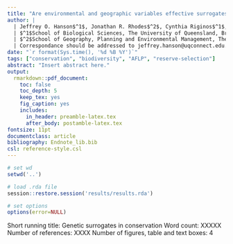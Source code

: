 ```yaml
---
title: "Are environmental and geographic variables effective surrogates for genetic variation in conservation planning?"
author: |
  | Jeffrey O. Hanson$^1$, Jonathan R. Rhodes$^2$, Cynthia Riginos$^1$, Hugh P. Possingham$^1$, Richard A. Fuller$^1$
  | $^1$School of Biological Sciences, The University of Queensland, Brisbane, QLD, Australia
  | $^2$School of Geography, Planning and Environmental Management, The University of Queensland, Brisbane, QLD, Australia
  | Correspondance should be addressed to jeffrey.hanson@uqconnect.edu.au
date: "`r format(Sys.time(), '%d %B %Y')`"
tags: ["conservation", "biodiversity", "AFLP", "reserve-selection"]
abstract: "Insert abstract here."
output:
  rmarkdown::pdf_document:
    toc: false
    toc_depth: 5
    keep_tex: yes
    fig_caption: yes
    includes:
      in_header: preamble-latex.tex
      after_body: postamble-latex.tex
fontsize: 11pt
documentclass: article
bibliography: Endnote_lib.bib
csl: reference-style.csl
---
```


<!-- NOTES -->
<!-- 150 word limit for abstract -->
<!-- 5000 word length limit -->

```r
# set wd
setwd('..')

# load .rda file
session::restore.session('results/results.rda')

# set options
options(error=NULL)
```


<!--  title page -->
Short running title: Genetic surrogates in conservation \newline
Word count: XXXXX \newline
Number of references: XXXX \newline
Number of figures, table and text boxes: 4 \newline

\newpage

<!-- add line numbers -->
\begin{linenumbers}

## Introduction
<!--  main text -->
The act of setting aside areas for preservation spearheads modern conservation efforts [@r440]. They buffer species from anthropogenic impacts and provide places for populations of species to persist. Intra-specific genetic variation underpins species persistence, and there has been increasing interest in understanding how to design protected areas networks in a way that maximizes this variation [@r67; @r3; @r61]. Broadly speaking, genetic variation can be classified as either adaptive or neutral [reviewed in @r????]. Adaptive genetic variation is associated with loci currently under selection. By preserving existing patterns of adaptive variation, protected areas can ensure that populations with particularly beneficial adaptations are not lost [@r3]. In contrast, neutral genetic variation is associated with loci that are not under natural selection. Neutral variation often reflects the evolutionary history of different populations. By preserving existing patterns of neutral variation, protected areas can secure different genetic lineages and avoid the adverse effects of low genetic diversity [eg. inbreeding depression and reduced capacity to respond to environmental change; @r67]. However, genetic data requires considerable investment to obtain and analyze. As a consequence, conservation planners do not typically use genetic data to inform prioritizations [@r61]. Thus many prioritizations may fail to capture species' intra-specific genetic variation, and ultimately fail to deliver long-term conservation outcomes.

Recently, conservation scientists have been investigating surrogates for genetic variation to generate better prioritizations without the overheads associated with genetic data. Since adaptive genetic variation is ultimately driven by extrinsic selection pressures, environmental variables have been used to guide reserve selection [eg. habitat type and local climate; @r247; @r2]. These variables are often used to detect adaptive variation [eg. @r475; @r455]. However, their effectiveness as surrogates in conservation planning remains unverified. On the other hand, neutral genetic variation arises from a reduction in gene flow between individuals. Thus surrogates for neutral variation are based on variables that predict the level of connectivity between planning units. For instance, the isolation by distance theory [IBD; @259] predicts populations further apart will have less connectivity,  result in reduced gene flow, and in turn share less neutral genetic variation. Geographic distance-based surrogates have been found to improve prioritizations in an island network [@200]. However this remains untested in spatially contiguous systems where connectivity is complicated by additional factors [eg. terrain; eg. @r474]--the systems commonly featured in real-world conservation planning exercises. Before conservation planners can reliably use surrogates for genetic data in conservation planning, the effectiveness of these surrogates needs to be verified. Otherwise, conservation planners may waste precious resources on places that do little to benefit biodiversity.. 

Here we investigate the effectiveness of environmental and geographic surrogates for adaptive and neutral genetic variation in the context of conservation planning. First, we examine the relationship between surrogates and gene variation, and verify that these variables can be used as surrogates. Second, we determine if the inclusion of surrogate-based targets in a variety of conservation planning scenarios with increasingly levels of realism can result in prioritizations that secure more genetic variation. If these surrogates can be shown to improve the intra-specific genetic variation captured in a prioritization, then conservation planners may use these surrogates when genetic data is not available, and in turn deliver more effective protected areas.

## Methods
### Study system
We used species distribution and genomic data collected by the IntraBioDiv project in the European Alps [@r451; see @r452 and @r478 for methodological details]. This dataset was particularly well suited for this study, because it provides spatially explicit genomic data for multiple species with vastly different demographic characteristics and evolutionary histories across a broad geographic area with large environmental gradients. As part of this project, data was collected for 27 alpine plant species using a 20' longitude by 21' latitude grid (approx. 21' 22.3 km $\times$ 25 km; Figure S1). They visited every second grid cell, and if a species was detected in a grid cell, samples were collected from three individuals. They genotyped samples using amplified fragment length polymorphisms [AFLP; @r453], and constructed matrices denoting the presence/absence of polymorphisms at loci for each species. Thus for each second grid cell, for each of the species present in the grid cell, the dataset contains information describing the genomic variation of individuals in that grid cell. We used these grid cells as planning units to develop prioritizations investigating the effectiveness of surrogates for the (AFLP) genetic variation. Note that we omitted grid cells that did not contain any individuals from our analysis. The majority of our analyses described hereafter were performed using the \texttt{R} software package [version `r paste0(version$major, '.', version$minor)`; @r192].

### Landscape data
We aimed to investigate the effectiveness of climatic and geographic surrogates. To describe the location of each grid cell, we projected the grid into an equi-distant coordinate system ($\texttt{ESRI:102031}$), calculated their centroids, and extracted its two-dimensional coordinates. To describe the climatic variation among each cell, we obtained 19 bioclimatic variables [approx. 1 km resolution; @r33]. These layers and the grid cells were projected into an equal-area coordinate system ($\texttt{ESRI:102014}$). The bioclimatic variables were clipped to the extent of the grid and subject to a principal components analysis (PCA; using ArcMap version 10.2.2; Table S1). The first two principal components (PCs) cumulatively explained `r round(pca.DF[[4]][2],1)` % of the variation and were used to generate two new layers. We calculated the average value for each PC layer in each grid cell, and used these values to characterize the main themes of climatic variation among the grid cells (Figure S2). To examine if the influence of opportunity cost, we calculated the total human population density inside each planning unit (obtained at 1 km resolution from the Global Rural-Urban Mapping Project; \texttt{GRUMP V1}; @r472).

### Outlier locus detection
To investigate the effectiveness of the surrogates for adaptive and neutral genetic variation, we first need to identify which of the sampled loci--if any--were under selection for each species. We used outlier locus detection methods [evaluated in @r454] to achieve this. The basic premise underpinning these analyses is that neutral loci are expected to exhibit a specific level of variation among populations ($F_{st}$), and loci that deviate from this expectation should be under selection. The advantage of these methods--in contrast with environmental association analyses [eg. r@475]--is that they do not use environmental data to identify loci under selection, which would have biased our analysis. In an earlier study, Bothwell _et al._ [-@r455] applied such outlier detection methods to one of the species in this dataset (_Gentiana nivalis_). Here, we adopted a similar methodology and applied it to each of the 27 species in the dataset.

First, we grouped individuals into genetic lineages for each species. The purpose of this step was to avoid misclassifying loci as adaptive. For each species, we used non-metric multi-dimensional scaling [NMDS; implemented in the $\texttt{vegan R}$ package] to transform the binary loci data into continuous variables (Table S2). We used Gower distances [@r464] to express the genomic differences between individuals [using the $\texttt{cluster R}$ package to accommodate sparsity; @r457]. We ran successive scaling analyses with increasing dimensionality until ordinations were obtained with an adequate stress value ($\leq$ `r nmds.params.LST[[MODE]]$max.stress`; `r nmds.params.LST[[MODE]]$trymax` random starts for all models). We then fit a suite of Gaussian mixture to the ordinated values to estimate the probability that individuals belonged to different populations [using the default priors and covariance structures implemented in the $\texttt{mclust} R$ package; @r477; @r476]. For each parametrization, we fit a set of models assuming varying numbers of total populations (\textit{G}= 1--`r max(mclust.params.LST[[MODE]]$G)`). We identified the most parsimonious models (lowest Bayesian Information Criterion $BIC$ statistic; Figures S4), and used these to group individuals into populations (Figure S5).

We identified loci under selection (Table S3). For each species, we ran $\texttt{Bayescan}$ [version 2.1; @r456] using the population memberships identified in the previous analysis (1:1 prior odds; `r bayescan.params.LST[[MODE]]$nbp` pilot runs; `r bayescan.params.LST[[MODE]]$burn` burn-in iterations; `r bayescan.params.LST[[MODE]]$n` post-burn-in iterations thinned by `r bayescan.params.LST[[MODE]]$thin` iterations). To avoid false-positive, we omitted loci where the global frequency of the minor allele was $\geq 0.05$ (following guidelines in the $\texttt{Bayescan}$ manual). We ran `r bayescan.params.LST[[MODE]]$reps` replicates per species using a suitable false discovery rate to ensure convergence [FDR $\leq `r bayescan.params.LST[[MODE]]$fdr`$; @r466]. 

After classifying loci as adaptive or neutral, we mapped the main gradients of the adaptive (if detected) and neutral genetic variation for each species (Figures S6--S32). For each species, we partitioned adaptive and neutral loci into separate datasets, and reran the nonmetric multidimensional scaling analysis (NMDS) to derive continuous variables that described the main gradients of adaptive and neutral genetic variation separately (Table S2). Since each grid cell had up to three samples per species, we used the average of the ordinated values associated with the individuals in each grid cell to summarize the typical genetic characteristics of individuals in the cells.

### Prioritizations
We used the unreliable representative and adequate prioritization (URAP) formulation of the reserve selection problem [@r465]. This formulation can identify the minimum number of planning units required to preserve a proportion of the species' range as well as a proportion of the species' variation using an attribute space [_sensu_ @r465]. We treated the genomic and surrogate variables as distinct attribute spaces. We set the demand points for each species and its attribute space using the values associated with the planning units. For every prioritization we generated, we calculated the proportion of the adaptive (if detected) and neutral genetic variation that every prioritization secured to assess its performance. We solved all reserve selection problems to within `r (gurobi.params.LST[[MODE]]$MIPGap*100)` % of optimality using the $\texttt{rapr}$ R package [@r465] and $\texttt{Gurobi}$ [@r463].

To understand the relationship between the surrogate-based targets used to generate a prioritizations and the amount of genetic variation secured, we generated a collection of single-species prioritizations. For each species, we generated two sets of prioritizations using increasing environmental and geographic-based targets (respectively). Prioritizations were generated using surrogate-based targets ranging from `r (min(rapr.params.LST[[MODE]]$correlation.surrogate.targets)*100)` % and `r (max(rapr.params.LST[[MODE]]$correlation.surrogate.targets)*100)` % in increments of `r diff(rapr.params.LST[[MODE]]$correlation.surrogate.targets[1:2])*100` %. None of these prioritizations contained any amount-based targets. 

To determine if the use of surrogate-based targets can actually improve prioritizations in real-world conservation planning scenarios, we used three scenarios with increasing levels of complexity. To assess the benefits of surrogate-based targets under the simplest of circumstances, our first scenario involved generating single-species prioritizations for each species. Most large-scale prioritizations involve a comprehensive set of species, and in turn, may secure a greater proportion of intra-specific genetic variation. Our second scenario involved generating multi-species prioritizations. Finally, most large-scale prioritizations also explicitly consider opportunity cost to ensure prioritizations are cost-effective. Our third scenario involved generating multi-species prioritizations that satisfied targets for minimal opportunity cost.

For each scenario, we generated three types of prioritizations. We generated prioritizations using only amount-based, both amount- and surrogate-based targets, and both amount- and genetic-based targets. The purely amount-based prioritizations represented those typically generated in conservation planning exercises and serve as our baseline. We used `r (rapr.params.LST[[MODE]]$amount.target*100)` % amount-based targets in all prioritizations to ensure an adequate proportion of habitat was secured for each species [@rXXX]. We set surrogate- and genetic-based targets as `r (rapr.params.LST[[MODE]]$surrogate.target*100)` % to ensure that most of the repsective variation was secured for each species. To accomodate variation in the high number of optimal solutions for the single-species amount-based prioritizations, we generated `r (rapr.params.LST[[MODE]]$amount.replicates)` replicate prioritizations. Since all other contexts were likely to be associated with a single optimal solution, we used only a single replicate.

## Statistical analysis
We investigated the effectiveness of prioritizations generated using surrogate-based targets using generalized linear mixed-effects models [GLMMs; using the $\texttt{lme4}$ R package; @r469]. All models were fit to the proportion of genetic variation that prioritizations secured using a logit link. To understand the relationship between the surrogate-based target used to generate a prioritization and how much genetic variation the resulting prioritization secured, we fit a full model containing a continuous quadratic predictor variable for the surrogate target used to generate the prioritization, a categorical variable indicating the type of genetic variation, and a variable for the interaction between the previous variables. This model contained random effects for both the intercept and the predictor variables to accommodate variation between species. To determine if surrogate-based targets improved the effectiveness of prioritizations under different scenarios, we fit a full model containing categorical variables indicating the scenario used to generate the prioritization, the combination of targets used to generate the prioritizations, and the type of genetic variation measured. This model contained intercept-only random effects. Both models were subject to step-wise term deletion routines using likelihood ratio tests (LRT) to assess significance (terms were retained when $P < 0.05$). Finally, we conducted a post-hoc analysis using Tukey contrasts with a Bonferroni correction [using the $\texttt{multcomp}$ R package; @r470].

## Results
<!-- Surrogacy analysis -->
Prioritizations generated using greater environmental and geographic surrogate-based targets were found to secure greater proportions of adaptive and neutral genetic variation (Figure 1). The proportion of genetic variation that these prioritizations secured was substantially more than the genetic variation secured by randomly generated prioritizations (`r xxx`). Generally, prioritizations needed to capture at least `r xxx` % of the environmental and geographic surrogates to secure 90 % of the species' genetic variation. Additionally, we detected differences in the effectiveness of the environmental and geographic surrogates (`r xxxx`). Increases in environmental surrogate-based targets resulted prioritizations that secured more adaptive genetic variation, than geographic surrogate-based targets for neutral variation. These results demonstrate that environmental and geographic variables are effective surrogates for genetic variation.

<!-- Scenario analysis -->
The addition of environmental and geographic surrogate-based targets to amount-based targets was not found to substantially improve the effectiveness of prioritizations under any of the scenarios (Figure 2). No significant differences were detected between prioritizations generated using different combinations of targets (${\chi^{2}}_{`r `,`r `} = `r `$, $P `r `$), or under any of the different scenarios (${\chi^{2}}_{`r `,`r `} = `r `$, $P `r `$). The only difference was that the inclusion of surrogate-based targets tended to result in prioritizations that secured slightly more adaptive than neutral genetic variation. Under the simplest of circumstances, the single-species amount-based prioritizations secured most of the species' adaptive (mean `r ` \pm `r `) and neutral (mean `r ` \pm `r `) genetic variation. These proportions were not significantly different to those associated with prioritizations generated using additional surrogate-based targets ($Z = `r `$, $P `r `$) or genetic-based targets ($Z = `r `$, $P `r `$). We found similar patterns in the multi-species scenario () and the multi-species with opportunity cost scenario (). Although the prioritizations had similar levels of performance, there were different in the their spatial distributions (Figure 3). In particular, the inclusion of cost data in the multi-species prioritizations had the effect of concentrating conservation effort towards areas with higher elevation. Overall, these results suggest that while environmental and geographic surrogate variables are effective surrogates, they are not needed to generate prioritizations that secure most of the intra-specific genetic variation.

## Discussion
We aimed to investigate the effectiveness of environmental and geographic surrogates for genetic variation in conservation planning. This study is the first to empirically test this using a realistic system. We found that the inclusion of environmental and geographic surrogates in single-species prioritizations significantly improved the proportion of intra-specific genetic variation they secured. But we also found that the same surrogates did little to improve the multi-species prioritizations. Our results suggest that conservation planners can use a comprehensive set of species to secure a sufficient proportion of their intra-specific genetic variation. 

### Single + multi-species analysis
* summarize results

* compare + contrast with other papers

* implication of results

### Correlation analysis
* summarize results

* compare + contrast with other papers

* implication of results

### Limitations/Future directions
We wish to alert practitioners to several limitations associated with our analysis. First, the size of the planning units we used (23 \times 25 km) is much larger than typically used in conservation planning scenarios (approx. 1--5 km^2). We used this resolution because the genetic data was collected at this scale. Whilst we could have interpolated the genetic data to a finer resolution and used smaller planning units, this would have biased our analysis because the surrogate variables are spatially auto-correlated. Second, we used geographic distances as surrogates for connectivity between planning units. Although connectivity between areas can be modeled using isolation by resistance measures [@r473] derived from landscape data [eg. @r474], they are unlikely to be of use in broad-scale conservation exercises since they need to be tuned using species-specific parameters. Third, we used AFLP data to characterize the main gradients of genetic variation. Whilst next-generation sequencing provides higher resolution genetic information than AFLP data [reviewed in @rXXX], our methodology would still have utilized only the main gradients of the genetic variation to generate prioritizations in a feasible amount of time. Overall, the limitations associated with this study are relatively minor.

### Concluding remarks
The overarching aim of our study was to investigate the effectiveness of surrogates in conservation planning. We found that environmental and geographic surrogates are effective. However, they seem to be largely unnecessary in conservation planning scenarios because a comprehensive set of species can be used to achieve a similar result. Conservation planners are therefore urged to use a comprehensive set of species in prioritizations--one of the fundamental principals of conservation planning.

## Acknowledgements
JOH is funded by an Australian Postgraduate Award (APA) scholarship. RAF has an Australian Research Council Future Fellowship. This work was supported by the Centre of Excellence for Environmental Decisions (CEED) and the Landscape Ecology and Conservation Group (LEC) at The University of Queensland.

## References

\end{linenumbers}